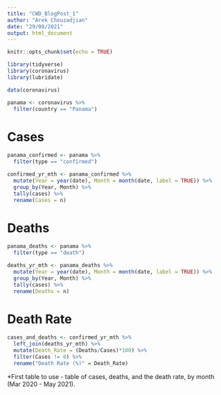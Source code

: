 ```yaml
---
title: "CWD_BlogPost_1"
author: "Arek Chouzadjian"
date: "29/08/2021"
output: html_document
---
```


```r
knitr::opts_chunk$set(echo = TRUE)
```

```r
library(tidyverse)
library(coronavirus)
library(lubridate)
```

```r
data(coronavirus)
```

```r
panama <- coronavirus %>%
  filter(country == "Panama")
```

# Cases

```r
panama_confirmed <- panama %>%
  filter(type == "confirmed")
```

```r
confirmed_yr_mth <- panama_confirmed %>%
  mutate(Year = year(date), Month = month(date, label = TRUE)) %>%
  group_by(Year, Month) %>%
  tally(cases) %>%
  rename(Cases = n)
```

# Deaths 

```r
panama_deaths <- panama %>%
  filter(type == "death")
```

```r
deaths_yr_mth <- panama_deaths %>%
  mutate(Year = year(date), Month = month(date, label = TRUE)) %>%
  group_by(Year, Month) %>%
  tally(cases) %>%
  rename(Deaths = n)
```

# Death Rate 

```r
cases_and_deaths <- confirmed_yr_mth %>%
  left_join(deaths_yr_mth) %>%
  mutate(Death_Rate = (Deaths/Cases)*100) %>%
  filter(Cases != 0) %>%
  rename("Death Rate (%)" = Death_Rate)
```

*First table to use - table of cases, deaths, and the death rate, by month (Mar 2020 - May 2021). 







